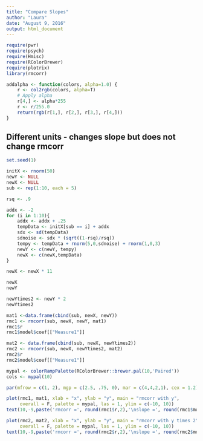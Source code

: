 ```yaml
---
title: "Compare Slopes"
author: "Laura"
date: "August 9, 2016"
output: html_document
---
```


```r
require(pwr)
require(psych) 
require(Hmisc)
require(RColorBrewer)
require(plotrix)
library(rmcorr)

addalpha <- function(colors, alpha=1.0) {
    r <- col2rgb(colors, alpha=T)
    # Apply alpha
    r[4,] <- alpha*255
    r <- r/255.0
    return(rgb(r[1,], r[2,], r[3,], r[4,]))
}

```

## Different units - changes slope but does not change rmcorr
```r
set.seed(1)

initX <- rnorm(50)
newY <- NULL
newX <- NULL
sub <- rep(1:10, each = 5)

rsq <- .9

addx <- -2
for (i in 1:10){
    addx <- addx + .25
    tempData <- initX[sub == i] + addx
    sdx <- sd(tempData)
    sdnoise <- sdx * (sqrt((1-rsq)/rsq))
    tempy <- tempData + rnorm(5,0,sdnoise) + rnorm(1,0,3)
    newY <- c(newY, tempy)
    newX <- c(newX,tempData)
}

newX <- newX * 11
```

```r
newX
newY

newYtimes2 <- newY * 2
newYtimes2

mat1 <-data.frame(cbind(sub, newX, newY))
rmc1 <- rmcorr(sub, newX, newY, mat1)
rmc1$r
rmc1$model$coef[["Measure1"]]

mat2 <- data.frame(cbind(sub, newX, newYtimes2))
rmc2 <- rmcorr(sub, newX, newYtimes2, mat2)
rmc2$r
rmc2$model$coef[["Measure1"]]


```

```r
mypal <- colorRampPalette(RColorBrewer::brewer.pal(10,'Paired'))
cols <- mypal(10)

par(mfrow = c(1, 2), mgp = c(2.5, .75, 0), mar = c(4,4,2,1), cex = 1.2)

plot(rmc1, mat1, xlab = "x", ylab = "y", main = "rmcorr with y",
     overall = F, palette = mypal, las = 1, ylim = c(-10, 10))
text(10,-9,paste('rmcorr =', round(rmc1$r,2),'\nslope =', round(rmc1$model$coef[["Measure1"]],3)), adj = 1)

plot(rmc2, mat2, xlab = "x", ylab = "y", main = "rmcorr with y times 2",
     overall = F, palette = mypal, las = 1, ylim = c(-10, 10))
text(10,-9,paste('rmcorr =', round(rmc2$r,2),'\nslope =', round(rmc2$model$coef[["Measure1"]],3)), adj = 1)
```
